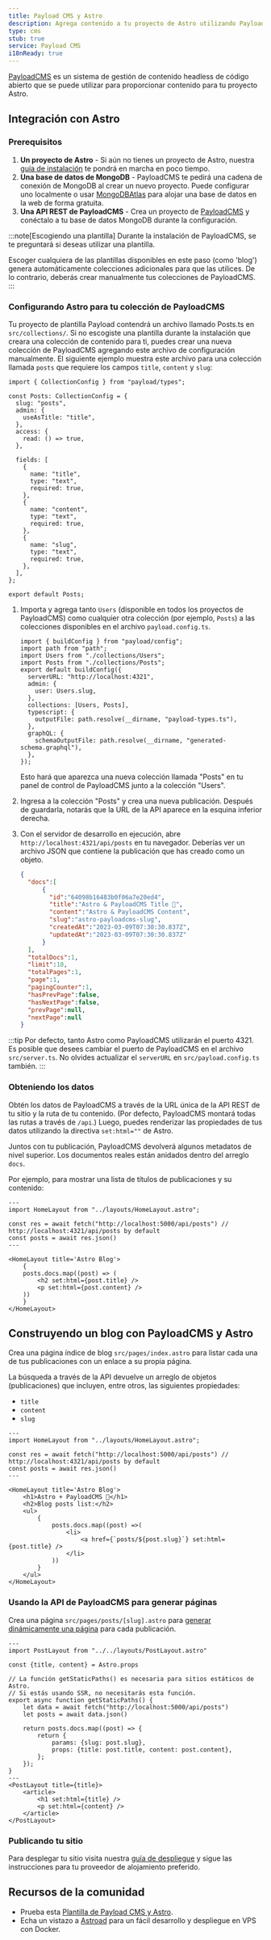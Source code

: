 ```yaml
---
title: Payload CMS y Astro
description: Agrega contenido a tu proyecto de Astro utilizando Payload como CMS
type: cms
stub: true
service: Payload CMS
i18nReady: true
---
```


[PayloadCMS](https://payloadcms.com/) es un sistema de gestión de contenido headless de código abierto que se puede utilizar para proporcionar contenido para tu proyecto Astro.

## Integración con Astro

### Prerequisitos


1. **Un proyecto de Astro** - Si aún no tienes un proyecto de Astro, nuestra [guía de instalación](/es/install/auto/) te pondrá en marcha en poco tiempo.
2. **Una base de datos de MongoDB** - PayloadCMS te pedirá una cadena de conexión de MongoDB al crear un nuevo proyecto. Puede configurar uno localmente o usar [MongoDBAtlas](https://www.mongodb.com/) para alojar una base de datos en la web de forma gratuita.
3. **Una API REST de PayloadCMS** - Crea un proyecto de [PayloadCMS](https://payloadcms.com/docs/getting-started/installation) y conéctalo a tu base de datos MongoDB durante la configuración.

:::note[Escogiendo una plantilla]
Durante la instalación de PayloadCMS, se te preguntará si deseas utilizar una plantilla.

Escoger cualquiera de las plantillas disponibles en este paso (como 'blog') genera automáticamente colecciones adicionales para que las utilices. De lo contrario, deberás crear manualmente tus colecciones de PayloadCMS.
:::

### Configurando Astro para tu colección de PayloadCMS

Tu proyecto de plantilla Payload contendrá un archivo llamado Posts.ts en `src/collections/`. Si no escogiste una plantilla durante la instalación que creara una colección de contenido para ti, puedes crear una nueva colección de PayloadCMS agregando este archivo de configuración manualmente. El siguiente ejemplo muestra este archivo para una colección llamada `posts` que requiere los campos `title`, `content` y `slug`:


```astro title="src/collections/Posts.ts"
import { CollectionConfig } from "payload/types";

const Posts: CollectionConfig = {
  slug: "posts",
  admin: {
    useAsTitle: "title",
  },
  access: {
    read: () => true,
  },

  fields: [
    {
      name: "title",
      type: "text",
      required: true,
    },
    {
      name: "content",
      type: "text",
      required: true,
    },
    {
      name: "slug",
      type: "text",
      required: true,
    },
  ],
};

export default Posts;
```

1. Importa y agrega tanto `Users` (disponible en todos los proyectos de PayloadCMS) como cualquier otra colección (por ejemplo, `Posts`) a las colecciones disponibles en el archivo `payload.config.ts`.

    ```astro title="src/payload.config.ts" ins={4, 5, 12}
    import { buildConfig } from "payload/config";
    import path from "path";
    import Users from "./collections/Users";
    import Posts from "./collections/Posts";
    export default buildConfig({
      serverURL: "http://localhost:4321",
      admin: {
        user: Users.slug,
      },
      collections: [Users, Posts],
      typescript: {
        outputFile: path.resolve(__dirname, "payload-types.ts"),
      },
      graphQL: {
        schemaOutputFile: path.resolve(__dirname, "generated-schema.graphql"),
      },
    });
    ```

    Esto hará que aparezca una nueva colección llamada "Posts" en tu panel de control de PayloadCMS junto a la colección "Users".

2. Ingresa a la colección "Posts" y crea una nueva publicación. Después de guardarla, notarás que la URL de la API aparece en la esquina inferior derecha.

3. Con el servidor de desarrollo en ejecución, abre `http://localhost:4321/api/posts` en tu navegador. Deberías ver un archivo JSON que contiene la publicación que has creado como un objeto.

    ```json
    {
      "docs":[
          {
            "id":"64098b16483b0f06a7e20ed4",
            "title":"Astro & PayloadCMS Title 🚀",
            "content":"Astro & PayloadCMS Content",
            "slug":"astro-payloadcms-slug",
            "createdAt":"2023-03-09T07:30:30.837Z",
            "updatedAt":"2023-03-09T07:30:30.837Z"
          }
      ],
      "totalDocs":1,
      "limit":10,
      "totalPages":1,
      "page":1,
      "pagingCounter":1,
      "hasPrevPage":false,
      "hasNextPage":false,
      "prevPage":null,
      "nextPage":null
    }
    ```

:::tip
Por defecto, tanto Astro como PayloadCMS utilizarán el puerto 4321. Es posible que desees cambiar el puerto de PayloadCMS en el archivo `src/server.ts`. No olvides actualizar el `serverURL` en `src/payload.config.ts` también.
:::

### Obteniendo los datos

Obtén los datos de PayloadCMS a través de la URL única de la API REST de tu sitio y la ruta de tu contenido. (Por defecto, PayloadCMS montará todas las rutas a través de `/api`.) Luego, puedes renderizar las propiedades de tus datos utilizando la directiva `set:html=""` de Astro.

Juntos con tu publicación, PayloadCMS devolverá algunos metadatos de nivel superior. Los documentos reales están anidados dentro del arreglo `docs`.

Por ejemplo, para mostrar una lista de títulos de publicaciones y su contenido:

```astro title="src/pages/index.astro"
---
import HomeLayout from "../layouts/HomeLayout.astro";

const res = await fetch("http://localhost:5000/api/posts") // http://localhost:4321/api/posts by default
const posts = await res.json()
---

<HomeLayout title='Astro Blog'>
	{
    posts.docs.map((post) => (
        <h2 set:html={post.title} />
        <p set:html={post.content} />
    ))
	}
</HomeLayout>
```

## Construyendo un blog con PayloadCMS y Astro

Crea una página índice de blog `src/pages/index.astro` para listar cada una de tus publicaciones con un enlace a su propia página.

La búsqueda a través de la API devuelve un arreglo de objetos (publicaciones) que incluyen, entre otros, las siguientes propiedades:

- `title`
- `content`
- `slug`

```astro title="src/pages/index.astro"
---
import HomeLayout from "../layouts/HomeLayout.astro";

const res = await fetch("http://localhost:5000/api/posts") // http://localhost:4321/api/posts by default
const posts = await res.json()
---

<HomeLayout title='Astro Blog'>
	<h1>Astro + PayloadCMS 🚀</h1>
	<h2>Blog posts list:</h2>
	<ul>
		{
			posts.docs.map((post) =>(
				<li>
					<a href={`posts/${post.slug}`} set:html={post.title} />
				</li>
			))
		}
	</ul>
</HomeLayout>
```

### Usando la API de PayloadCMS para generar páginas

Crea una página `src/pages/posts/[slug].astro` para [generar dinámicamente una página](/es/core-concepts/routing/#rutas-dinámicas) para cada publicación.

```astro title="src/pages/posts/[slug].astro"
---
import PostLayout from "../../layouts/PostLayout.astro"

const {title, content} = Astro.props

// La función getStaticPaths() es necesaria para sitios estáticos de Astro.
// Si estás usando SSR, no necesitarás esta función.
export async function getStaticPaths() {
    let data = await fetch("http://localhost:5000/api/posts")
    let posts = await data.json()

    return posts.docs.map((post) => {
        return {
            params: {slug: post.slug},
            props: {title: post.title, content: post.content},
        };
    });
} 
---
<PostLayout title={title}>
    <article>
        <h1 set:html={title} />
        <p set:html={content} />
    </article>
</PostLayout>
```

### Publicando tu sitio

Para desplegar tu sitio visita nuestra [guía de despliegue](/es/guides/deploy/) y sigue las instrucciones para tu proveedor de alojamiento preferido.


## Recursos de la comunidad

- Prueba esta [Plantilla de Payload CMS y Astro](https://github.com/Lambdo-Labs/payloadcms-astro-template).
- Echa un vistazo a [Astroad](https://github.com/mooxl/astroad) para un fácil desarrollo y despliegue en VPS con Docker.

